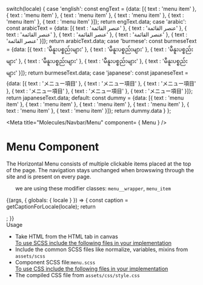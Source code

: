
  switch(locale) {
  case 'english': const engText = {data: [{
    text : 'menu item'
  },
  {
    text : 'menu item'
  },
  {
    text : 'menu item'
  },
  {
    text : 'menu item'
  },
  {
    text : 'menu item'
  },
  {
    text : 'menu item'
  }]}; return engText.data;
    case 'arabic': const arabicText = {data: [{
    text : 'عنصر القائمة'
  },
  {
    text : 'عنصر القائمة'
  },
  {
    text : 'عنصر القائمة'
  },
  {
    text : 'عنصر القائمة'
  },
  {
    text : 'عنصر القائمة'
  },
  {
    text : 'عنصر القائمة'
  }]}; return arabicText.data;
    case 'burmese': const burmeseText = {data: [{
    text : 'မီနူးပစ္စည်းများ'
  },
  {
    text : 'မီနူးပစ္စည်းများ'
  },
  {
    text : 'မီနူးပစ္စည်းများ'
  },
  {
    text : 'မီနူးပစ္စည်းများ'
  },
  {
    text : 'မီနူးပစ္စည်းများ'
  },
  {
    text : 'မီနူးပစ္စည်းများ'
  }]}; return burmeseText.data;
    case 'japanese': const japaneseText = {data: [{
    text : 'メニュー項目'
  },
  {
    text : 'メニュー項目'
  },
  {
    text : 'メニュー項目'
  },
  {
    text : 'メニュー項目'
  },
  {
    text : 'メニュー項目'
  },
  {
    text : 'メニュー項目'
  }]}; return japaneseText.data;
    default:
      const dummy =  {data: [{
    text : 'menu item'
  },
  {
    text : 'menu item'
  },
  {
    text : 'menu item'
  },
  {
    text : 'menu item'
  },
  {
    text : 'menu item'
  },
  {
    text : 'menu item'
  }]};
  return dummy.data
  }
};

<Meta title="Molecules/Navbar/Menu" component= { Menu } />

<style>{`
  .subheading {
    font-weight: 700;
    font-size: 18px;
    color: #666;
    letter-spacing: 1.5px;
    line-height: 24px;
    margin-bottom: 12px;
    margin-top: 40px;
  } 
  div#story--molecules-navbar-menu--menu {
    box-shadow: 0 1px 8px rgb(0 0 0 / 15%);
    box-sizing: inherit;
  } 
`}</style>


# Menu Component
The Horizontal Menu consists of multiple clickable items placed at the top of the page. The navigation stays unchanged when browswing through the site and is present on every page.

<ul>we are using these modifier classes: 
<code>menu__wrapper</code>, <code>menu_item</code></ul>

<Story name="Menu">
  {(args, { globals: { locale } }) => {
    const caption = getCaptionForLocale(locale);
    return <Menu data={caption} ></Menu>;
  }}
</Story>

<div className="subheading">Usage</div>
<ul>
  <li>Take HTML from the HTML tab in canvas</li>  
  <u>To use SCSS include the following files in your implementation</u>
  <li>Include the common SCSS files like normalize, variables, mixins from <code>assets/scss</code></li>
  <li>Component SCSS file:<code>menu.scss</code></li>
  <u>To use CSS include the following files in your implementation</u>
  <li>The compiled CSS file from <code>assets/css/style.css</code></li>
</ul>
